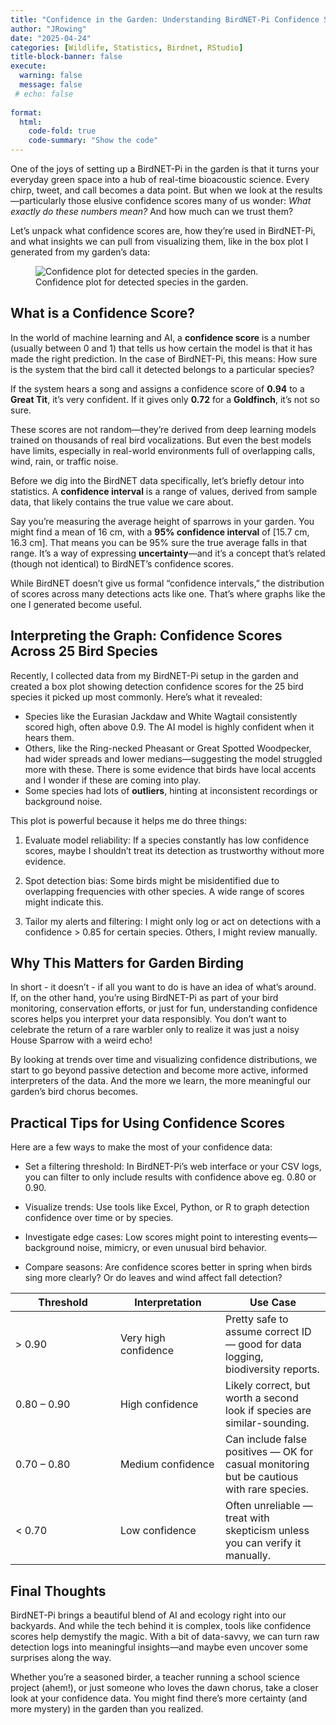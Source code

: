 ```yaml
---
title: "Confidence in the Garden: Understanding BirdNET-Pi Confidence Scores and Why They Matter"
author: "JRowing"
date: "2025-04-24"
categories: [Wildlife, Statistics, Birdnet, RStudio]
title-block-banner: false
execute: 
  warning: false
  message: false
 # echo: false
 
format:
  html:
    code-fold: true
    code-summary: "Show the code"
---
```


One of the joys of setting up a BirdNET-Pi in the garden is that it turns your everyday green space into a hub of real-time bioacoustic science. Every chirp, tweet, and call becomes a data point. But when we look at the results—particularly those elusive confidence scores many of us wonder: *What exactly do these numbers mean?* And how much can we trust them?

Let’s unpack what confidence scores are, how they’re used in BirdNET-Pi, and what insights we can pull from visualizing them, like in the box plot I generated from my garden's data:

![Confidence plot for detected species in the garden.](Detection confidence.png)

## What is a Confidence Score?

In the world of machine learning and AI, a **confidence score** is a number (usually between 0 and 1) that tells us how certain the model is that it has made the right prediction. In the case of BirdNET-Pi, this means: How sure is the system that the bird call it detected belongs to a particular species?

If the system hears a song and assigns a confidence score of **0.94** to a **Great Tit**, it’s very confident. If it gives only **0.72** for a **Goldfinch**, it’s not so sure.

These scores are not random—they’re derived from deep learning models trained on thousands of real bird vocalizations. But even the best models have limits, especially in real-world environments full of overlapping calls, wind, rain, or traffic noise.

Before we dig into the BirdNET data specifically, let’s briefly detour into statistics. A **confidence interval** is a range of values, derived from sample data, that likely contains the true value we care about.

Say you're measuring the average height of sparrows in your garden. You might find a mean of 16 cm, with a **95% confidence interval** of [15.7 cm, 16.3 cm]. That means you can be 95% sure the true average falls in that range. It’s a way of expressing **uncertainty**—and it’s a concept that’s related (though not identical) to BirdNET's confidence scores.

While BirdNET doesn’t give us formal “confidence intervals,” the distribution of scores across many detections acts like one. That’s where graphs like the one I generated become useful.


## Interpreting the Graph: Confidence Scores Across 25 Bird Species

Recently, I collected data from my BirdNET-Pi setup in the garden and created a box plot showing detection confidence scores for the 25 bird species it picked up most commonly. Here’s what it revealed:

-   Species like the Eurasian Jackdaw and White Wagtail consistently scored high, often above 0.9. The AI model is highly confident when it hears them.
-   Others, like the Ring-necked Pheasant or Great Spotted Woodpecker, had wider spreads and lower medians—suggesting the model struggled more with these. There is some evidence that birds have local accents and I wonder if these are coming into play.
-   Some species had lots of **outliers**, hinting at inconsistent recordings or background noise.

This plot is powerful because it helps me do three things: 

1. Evaluate model reliability: If a species constantly has low confidence scores, maybe I shouldn't treat its detection as trustworthy without more evidence. 

2. Spot detection bias: Some birds might be misidentified due to overlapping frequencies with other species. A wide range of scores might indicate this. 

3. Tailor my alerts and filtering: I might only log or act on detections with a confidence \> 0.85 for certain species. Others, I might review manually.


## Why This Matters for Garden Birding

In short - it doesn't - if all you want to do is have an idea of what's around. If, on the other hand, you're using BirdNET-Pi as part of your bird monitoring, conservation efforts, or just for fun, understanding confidence scores helps you interpret your data responsibly. You don’t want to celebrate the return of a rare warbler only to realize it was just a noisy House Sparrow with a weird echo!

By looking at trends over time and visualizing confidence distributions, we start to go beyond passive detection and become more active, informed interpreters of the data. And the more we learn, the more meaningful our garden's bird chorus becomes.



## Practical Tips for Using Confidence Scores

Here are a few ways to make the most of your confidence data:

-   Set a filtering threshold: In BirdNET-Pi’s web interface or your CSV logs, you can filter to only include results with confidence above eg. 0.80 or 0.90.

-   Visualize trends: Use tools like Excel, Python, or R to graph detection confidence over time or by species.
-   Investigate edge cases: Low scores might point to interesting events—background noise, mimicry, or even unusual bird behavior.
-   Compare seasons: Are confidence scores better in spring when birds sing more clearly? Or do leaves and wind affect fall detection?

| Threshold | Interpretation | Use Case |
| --- | --- | --- |
|> 0.90 | Very high confidence | Pretty safe to assume correct ID — good for data logging, biodiversity reports.|
|0.80 – 0.90 | High confidence | Likely correct, but worth a second look if species are similar-sounding.|
|0.70 – 0.80 | Medium confidence | Can include false positives — OK for casual monitoring but be cautious with rare species.|
|< 0.70 | Low confidence | Often unreliable — treat with skepticism unless you can verify it manually.|

## Final Thoughts

BirdNET-Pi brings a beautiful blend of AI and ecology right into our backyards. And while the tech behind it is complex, tools like confidence scores help demystify the magic. With a bit of data-savvy, we can turn raw detection logs into meaningful insights—and maybe even uncover some surprises along the way.

Whether you're a seasoned birder, a teacher running a school science project (ahem!), or just someone who loves the dawn chorus, take a closer look at your confidence data. You might find there's more certainty (and more mystery) in the garden than you realized.
